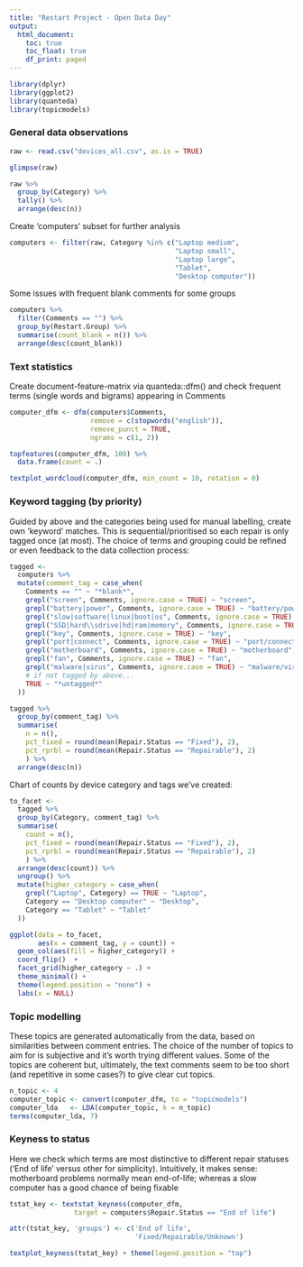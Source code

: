```yaml
---
title: "Restart Project - Open Data Day"
output:
  html_document:
    toc: true
    toc_float: true
    df_print: paged
---
```


```r
library(dplyr)
library(ggplot2)
library(quanteda)
library(topicmodels)
```

### General data observations

```r
raw <- read.csv("devices_all.csv", as.is = TRUE)

glimpse(raw)
```

```r
raw %>% 
  group_by(Category) %>%
  tally() %>%
  arrange(desc(n))
```

Create 'computers' subset for further analysis

```r
computers <- filter(raw, Category %in% c("Laptop medium",
                                         "Laptop small",
                                         "Laptop large",
                                         "Tablet", 
                                         "Desktop computer"))
```

Some issues with frequent blank comments for some groups

```r
computers %>%
  filter(Comments == "") %>%
  group_by(Restart.Group) %>%
  summarise(count_blank = n()) %>%
  arrange(desc(count_blank))
```

### Text statistics

Create document-feature-matrix via quanteda::dfm() and check frequent terms (single words and bigrams) appearing in Comments

```r
computer_dfm <- dfm(computers$Comments,
                    remove = c(stopwords("english")),
                    remove_punct = TRUE,
                    ngrams = c(1, 2))

topfeatures(computer_dfm, 100) %>%
  data.frame(count = .)

```


```r
textplot_wordcloud(computer_dfm, min_count = 10, rotation = 0)
```

### Keyword tagging (by priority)

Guided by above and the categories being used for manual labelling, create own 'keyword' matches. This is sequential/prioritised so each repair is only tagged once (at most). The choice of terms and grouping could be refined or even feedback to the data collection process:

```r
tagged <-
  computers %>%
  mutate(comment_tag = case_when(
    Comments == "" ~ "*blank*",
    grepl("screen", Comments, ignore.case = TRUE) ~ "screen",
    grepl("battery|power", Comments, ignore.case = TRUE) ~ "battery/power",
    grepl("slow|software|linux|boot|os", Comments, ignore.case = TRUE) ~ "slow/software/linux/boot/os",
    grepl("SSD|hard\\sdrive|hd|ram|memory", Comments, ignore.case = TRUE) ~ "SSD/hard-drive/ram/memory",
    grepl("key", Comments, ignore.case = TRUE) ~ "key",
    grepl("port|connect", Comments, ignore.case = TRUE) ~ "port/connect",
    grepl("motherboard", Comments, ignore.case = TRUE) ~ "motherboard",
    grepl("fan", Comments, ignore.case = TRUE) ~ "fan",
    grepl("malware|virus", Comments, ignore.case = TRUE) ~ "malware/virus",
    # if not tagged by above...
    TRUE ~ "*untagged*"
  ))

tagged %>%
  group_by(comment_tag) %>%
  summarise(
    n = n(),
    pct_fixed = round(mean(Repair.Status == "Fixed"), 2),
    pct_rprbl = round(mean(Repair.Status == "Repairable"), 2)
    ) %>%
  arrange(desc(n))
```

Chart of counts by device category and tags we've created:

```r
to_facet <-
  tagged %>%
  group_by(Category, comment_tag) %>%
  summarise(
    count = n(),
    pct_fixed = round(mean(Repair.Status == "Fixed"), 2),
    pct_rprbl = round(mean(Repair.Status == "Repairable"), 2)
    ) %>%
  arrange(desc(count)) %>%
  ungroup() %>%
  mutate(higher_category = case_when(
    grepl("Laptop", Category) == TRUE ~ "Laptop",
    Category == "Desktop computer" ~ "Desktop",
    Category == "Tablet" ~ "Tablet"
  ))

ggplot(data = to_facet,
       aes(x = comment_tag, y = count)) + 
  geom_col(aes(fill = higher_category)) + 
  coord_flip()  + 
  facet_grid(higher_category ~ .) +
  theme_minimal() +
  theme(legend.position = "none") +
  labs(x = NULL)
```


### Topic modelling

These topics are generated automatically from the data, based on similarities between comment entries. The choice of the number of topics to aim for is subjective and it's worth trying different values. Some of the topics are coherent but, ultimately, the text comments seem to be too short (and repetitive in some cases?) to give clear cut topics.

```r
n_topic <- 4
computer_topic <- convert(computer_dfm, to = "topicmodels")
computer_lda   <- LDA(computer_topic, k = n_topic)
terms(computer_lda, 7)
```


### Keyness to status

Here we check which terms are most distinctive to different repair statuses ('End of life' versus other for simplicity). Intuitively, it makes sense: motherboard problems normally mean end-of-life; whereas a slow computer has a good chance of being fixable

```r
tstat_key <- textstat_keyness(computer_dfm, 
                target = computers$Repair.Status == "End of life")

attr(tstat_key, 'groups') <- c('End of life',
                               'Fixed/Repairable/Unknown')

textplot_keyness(tstat_key) + theme(legend.position = "top")
```
